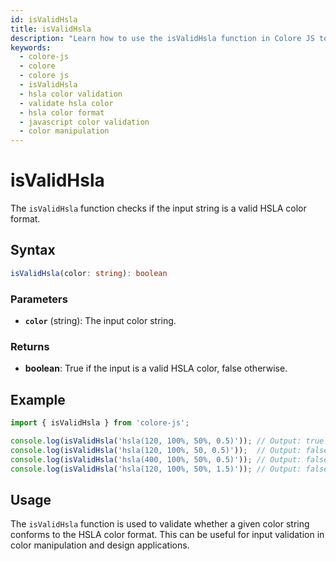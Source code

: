 ```yaml
---
id: isValidHsla
title: isValidHsla
description: "Learn how to use the isValidHsla function in Colore JS to validate HSLA color strings. This guide covers the syntax, parameters, examples, and practical applications for ensuring the validity of HSLA colors in your projects."
keywords:
  - colore-js
  - colore
  - colore js
  - isValidHsla
  - hsla color validation
  - validate hsla color
  - hsla color format
  - javascript color validation
  - color manipulation
---
```



<StructuredData />

# isValidHsla

The `isValidHsla` function checks if the input string is a valid HSLA color format.

## Syntax

```typescript
isValidHsla(color: string): boolean
```

### Parameters

- **`color`** (string): The input color string.

### Returns

- **boolean**: True if the input is a valid HSLA color, false otherwise.

## Example

```typescript
import { isValidHsla } from 'colore-js';

console.log(isValidHsla('hsla(120, 100%, 50%, 0.5)')); // Output: true
console.log(isValidHsla('hsla(120, 100%, 50, 0.5)'));  // Output: false
console.log(isValidHsla('hsla(400, 100%, 50%, 0.5)')); // Output: false
console.log(isValidHsla('hsla(120, 100%, 50%, 1.5)')); // Output: false
```

## Usage

The `isValidHsla` function is used to validate whether a given color string conforms to the HSLA color format. This can be useful for input validation in color manipulation and design applications.
